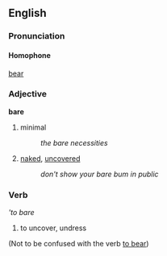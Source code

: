 ==English==
===Pronunciation===

====Homophone====
[[bear]]

===Adjective===
'''bare'''
#minimal
#:''the bare necessities''
#[[naked]], [[uncovered]]
#:''don't show your bare bum in public''

===Verb===
'''to bare''
#to uncover, undress

(Not to be confused with the verb [[bear|to bear]])